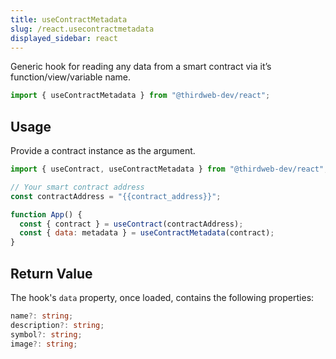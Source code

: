 ```yaml
---
title: useContractMetadata
slug: /react.usecontractmetadata
displayed_sidebar: react
---
```



Generic hook for reading any data from a smart contract via it&rsquo;s function/view/variable name.

```jsx
import { useContractMetadata } from "@thirdweb-dev/react";
```

## Usage

Provide a contract instance as the argument.

```jsx
import { useContract, useContractMetadata } from "@thirdweb-dev/react";

// Your smart contract address
const contractAddress = "{{contract_address}}";

function App() {
  const { contract } = useContract(contractAddress);
  const { data: metadata } = useContractMetadata(contract);
}
```

## Return Value

The hook's `data` property, once loaded, contains the following properties:

```ts
name?: string;
description?: string;
symbol?: string;
image?: string;
```
